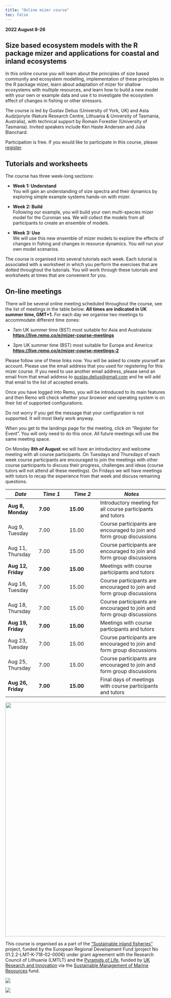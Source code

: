 ```yaml
---
title: "Online mizer course"
toc: false
---
```


**2022 August 8-26**

## Size based ecosystem models with the R package mizer and applications for coastal and inland ecosystems

In this online course you will learn about the principles of size based community and ecosystem modelling, implementation of these principles in the R package mizer, learn about adaptation of mizer for shallow ecosystems with multiple resources, and learn how to build a new model with your own or example data and use it to investigate the ecosystem effect of changes in fishing or other stressors.

The course is led by Gustav Delius (University of York, UK) and Asta Audzijonyte (Nature Research Centre, Lithuania & University of Tasmania, Australia), with technical support by Romain Forestier (University of Tasmania). Invited speakers include Ken Haste Andersen and Julia Blanchard.

Participation is free. If you would like to participate in this course, please [register](https://docs.google.com/forms/d/e/1FAIpQLSeLGJfGQ1IBa5ZozqWTGIXX17xF73kPHKYhAFFa0H2nn4CT4Q/viewform?vc=0&c=0&w=1&flr=0).

## Tutorials and worksheets

The course has three week-long sections:

-   **Week 1: Understand**\
    You will gain an understanding of size spectra and their dynamics by exploring simple example systems hands-on with mizer.

-   **Week 2: Build**\
    Following our example, you will build your own multi-species mizer model for the Curonian sea. We will collect the models from all participants to create an ensemble of models.

-   **Week 3: Use**\
    We will use this new ensemble of mizer models to explore the effects of changes in fishing and changes in resource dynamics. You will run your own model scenarios.

The course is organised into several tutorials each week. Each tutorial is associated with a worksheet in which you perform the exercises that are dotted throughout the tutorials. You will work through these tutorials and worksheets at times that are convenient for you.

## On-line meetings

There will be several online meeting scheduled throughout the course, see the list of meetings in the table below. **All times are indicated in UK summer time, GMT+1.** For each day we organise two meetings to accommodate different time zones:

-   7am UK summer time (BST) most suitable for Asia and Australasia: \
    [**https://live.remo.co/e/mizer-course-meetings**](https://live.remo.co/e/mizer-course-meetings)

-   3pm UK summer time (BST) most suitable for Europe and America: \
    [**https://live.remo.co/e/mizer-course-meetings-2**](https://live.remo.co/e/mizer-course-meetings-2)

Please follow one of these links now. You will be asked to create yourself an account. Please use the email address that you used for registering for this mizer course. If you need to use another email address, please send an email from that email address to [gustav.delius\@gmail.com](mailto:gustav.delius@gmail.com) and he will add that email to the list of accepted emails.

Once you have logged into Remo, you will be introduced to its main features and then Remo will check whether your browser and operating system is on their list of supported configurations.

::: {.callout-important collapse="false"}
Do not worry if you get the message that your configuration is not supported. It will most likely work anyway.
:::

When you get to the landings page for the meeting, click on "Register for Event". You will only need to do this once. All future meetings will use the same meeting space.

On Monday **8th of August** we will have an introductory and welcome meeting with all course participants. On Tuesdays and Thursdays of each week course participants are encouraged to join the meetings with other course participants to discuss their progress, challenges and ideas (course tutors will not attend all these meetings). On Fridays we will have meetings with tutors to recap the experience from that week and discuss remaining questions.

| *Date*             | *Time 1* | *Time 2*  | *Notes*                                                               |
|--------------|--------------|--------------|-------------------------------|
| **Aug 8, Monday**  | **7.00** | **15.00** | Introductory meeting for all course participants and tutors           |
| Aug 9, Tuesday     | 7.00     | 15.00     | Course participants are encouraged to join and form group discussions |
| Aug 11, Thursday   | 7.00     | 15.00     | Course participants are encouraged to join and form group discussions |
| **Aug 12, Friday** | **7.00** | **15.00** | Meetings with course participants and tutors                          |
| Aug 16, Tuesday    | 7.00     | 15.00     | Course participants are encouraged to join and form group discussions |
| Aug 18, Thursday   | 7.00     | 15.00     | Course participants are encouraged to join and form group discussions |
| **Aug 19, Friday** | **7.00** | **15.00** | Meetings with course participants and tutors                          |
| Aug 23, Tuesday    | 7.00     | 15.00     | Course participants are encouraged to join and form group discussions |
| Aug 25, Thursday   | 7.00     | 15.00     | Course participants are encouraged to join and form group discussions |
| **Aug 26, Friday** | **7.00** | **15.00** | Final days of meetings with course participants and tutors            |

![](images/paste-3ABCF373.png){width="734"}

This course is organised as a part of the ["Sustainable inland fisheries"](https://sif.lt) project, funded by the European Regional Development Fund (project No 01.2.2-LMT-K-718-02-0006) under grant agreement with the Research Council of Lithuania (LMTLT) and the [Pyramids of Life](https://pyramidsoflife.york.ac.uk/), funded by [UK Research and Innovation](https://www.ukri.org/) via the [Sustainable Management of Marine Resources](https://www.smmr.org.uk/) fund.

::: {layout-ncol="2"}
![](images/smmr-blue.png)

![](images/UOY-Logo.png)
:::
